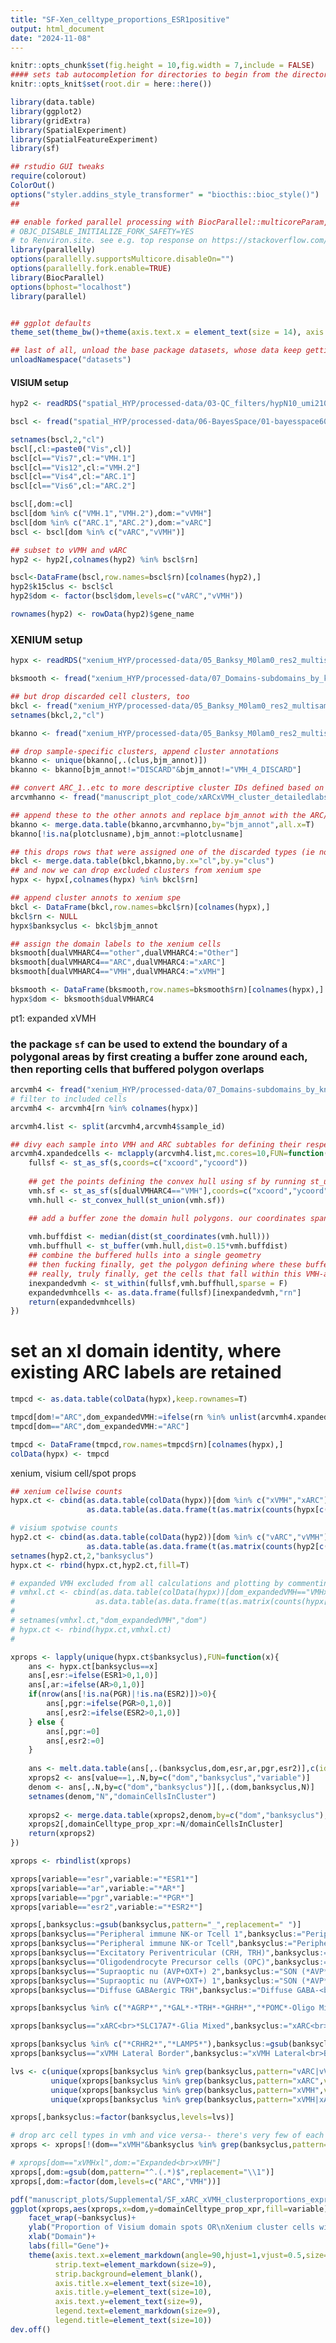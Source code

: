 ```yaml
---
title: "SF-Xen_celltype_proportions_ESR1positive"
output: html_document
date: "2024-11-08"
---
```


```r
knitr::opts_chunk$set(fig.height = 10,fig.width = 7,include = FALSE)
#### sets tab autocompletion for directories to begin from the directory containing the .Rproj session, instead of the script's directory if different
knitr::opts_knit$set(root.dir = here::here())

library(data.table)
library(ggplot2)
library(gridExtra)
library(SpatialExperiment)
library(SpatialFeatureExperiment)
library(sf)

## rstudio GUI tweaks
require(colorout)
ColorOut()
options("styler.addins_style_transformer" = "biocthis::bioc_style()")
##

## enable forked parallel processing with BiocParallel::multicoreParam, future::, etc. seemed to need this a couple times, but otherwise havent so its here as a preventative measure. part of this is adding the line 
# OBJC_DISABLE_INITIALIZE_FORK_SAFETY=YES
# to Renviron.site. see e.g. top response on https://stackoverflow.com/questions/73638290/python-on-mac-is-it-safe-to-set-objc-disable-initialize-fork-safety-yes-globall 
library(parallelly)
options(parallelly.supportsMulticore.disableOn="")
options(parallelly.fork.enable=TRUE)
library(BiocParallel)
options(bphost="localhost")
library(parallel)


## ggplot defaults
theme_set(theme_bw()+theme(axis.text.x = element_text(size = 14), axis.title.x = element_text(size = 16), axis.text.y = element_text(size = 14), axis.title.y = element_text(size =16), plot.title = element_text(size = 20,hjust=0.5), strip.text = element_text(size=18), legend.text = element_text(size=10), legend.title = element_text(size=11,hjust=0.5)))

## last of all, unload the base package datasets, whose data keep getting in the way of autocompletions (e.g., Theoph is priortized over TRUE)
unloadNamespace("datasets")
```



#### VISIUM setup ####
```r
hyp2 <- readRDS("spatial_HYP/processed-data/03-QC_filters/hypN10_umi210_gene126_chrm50_spotsweeped_lognorm_rotsNmirrors_072224.RDS")

bscl <- fread("spatial_HYP/processed-data/06-BayesSpace/01-bayesspace60kiter_k15-20-31_out/BSpace_k15_HARMONYlmbna_nnsvg10.txt") # main visium clustering (bs=bayesspace)

setnames(bscl,2,"cl")
bscl[,cl:=paste0("Vis",cl)]
bscl[cl=="Vis7",cl:="VMH.1"]
bscl[cl=="Vis12",cl:="VMH.2"]
bscl[cl=="Vis4",cl:="ARC.1"]
bscl[cl=="Vis6",cl:="ARC.2"]

bscl[,dom:=cl]
bscl[dom %in% c("VMH.1","VMH.2"),dom:="vVMH"]
bscl[dom %in% c("ARC.1","ARC.2"),dom:="vARC"]
bscl <- bscl[dom %in% c("vARC","vVMH")]

## subset to vVMH and vARC
hyp2 <- hyp2[,colnames(hyp2) %in% bscl$rn]

bscl<-DataFrame(bscl,row.names=bscl$rn)[colnames(hyp2),]
hyp2$k15clus <- bscl$cl
hyp2$dom <- factor(bscl$dom,levels=c("vARC","vVMH"))

rownames(hyp2) <- rowData(hyp2)$gene_name
```

### XENIUM setup ###
```r
hypx <- readRDS("xenium_HYP/processed-data/05_Banksy_M0lam0_res2_multisamp/01-sfe-in_staggered-coords_genetarg-only_NONlog-norm.RDS")

bksmooth <- fread("xenium_HYP/processed-data/07_Domains-subdomains_by_knnSmoothing_Banksytypes/03b-ARCVMHdomains_2stepsmooth_VMH-k10-0.2-VMH-k200-0.2_ARC-k50-0.1_ARC-k500-0.5.txt") ## xenium domain assignments after smoothing, by xenium cell

## but drop discarded cell clusters, too
bkcl <- fread("xenium_HYP/processed-data/05_Banksy_M0lam0_res2_multisamp/01-BanksyClusts_M0lam0_leiden_multisamp.txt")
setnames(bkcl,2,"cl")

bkanno <- fread("xenium_HYP/processed-data/05_Banksy_M0lam0_res2_multisamp/02-M0l0kg6_topClusMarkers_celltypes_annotated.txt")

## drop sample-specific clusters, append cluster annotations 
bkanno <- unique(bkanno[,.(clus,bjm_annot)])
bkanno <- bkanno[bjm_annot!="DISCARD"&bjm_annot!="VMH_4_DISCARD"]

## convert ARC_1..etc to more descriptive cluster IDs defined based on ARC/VMH specific cluster marker analyses
arcvmhanno <- fread("manuscript_plot_code/xARCxVMH_cluster_detailedlabs_andplotformatnames.txt")

## append these to the other annots and replace bjm_annot with the ARC/VMH cell type labels where applicable
bkanno <- merge.data.table(bkanno,arcvmhanno,by="bjm_annot",all.x=T)
bkanno[!is.na(plotclusname),bjm_annot:=plotclusname]

## this drops rows that were assigned one of the discarded types (ie no longer in the cell type annotations)
bkcl <- merge.data.table(bkcl,bkanno,by.x="cl",by.y="clus")
## and now we can drop excluded clusters from xenium spe
hypx <- hypx[,colnames(hypx) %in% bkcl$rn]

## append cluster annots to xenium spe
bkcl <- DataFrame(bkcl,row.names=bkcl$rn)[colnames(hypx),]
bkcl$rn <- NULL
hypx$banksyclus <- bkcl$bjm_annot

## assign the domain labels to the xenium cells
bksmooth[dualVMHARC4=="other",dualVMHARC4:="Other"]
bksmooth[dualVMHARC4=="ARC",dualVMHARC4:="xARC"]
bksmooth[dualVMHARC4=="VMH",dualVMHARC4:="xVMH"]

bksmooth <- DataFrame(bksmooth,row.names=bksmooth$rn)[colnames(hypx),]
hypx$dom <- bksmooth$dualVMHARC4
```

pt1: expanded xVMH

### the package `sf` can be used to extend the boundary of a polygonal areas by first creating a buffer zone around each, then reporting cells that buffered polygon overlaps 
```r
arcvmh4 <- fread("xenium_HYP/processed-data/07_Domains-subdomains_by_knnSmoothing_Banksytypes/03b-ARCVMHdomains_2stepsmooth_VMH-k10-0.2-VMH-k200-0.2_ARC-k50-0.1_ARC-k500-0.5.txt")
# filter to included cells
arcvmh4 <- arcvmh4[rn %in% colnames(hypx)]

arcvmh4.list <- split(arcvmh4,arcvmh4$sample_id)

## divy each sample into VMH and ARC subtables for defining their respective polygons; extract convex hulls, convert to sf objects and create additional buffer zones, then find their overlaps (which define the approx ARC-VMH boundary region) and extract the VMH/ARC domain cells in that boundary region for downstream enrichment testing 
arcvmh4.xpandedcells <- mclapply(arcvmh4.list,mc.cores=10,FUN=function(s){
    fullsf <- st_as_sf(s,coords=c("xcoord","ycoord"))
    
    ## get the points defining the convex hull using sf by running st_union to make a single geometry of all component points, then st_convex_hull to get the hull
    vmh.sf <- st_as_sf(s[dualVMHARC4=="VMH"],coords=c("xcoord","ycoord"))
    vmh.hull <- st_convex_hull(st_union(vmh.sf))

    ## add a buffer zone the domain hull polygons. our coordinates span about 10000 unitless values in the x and y planes for each tissue section, so a buffer adding about 4% to the hull should be good. we can approximate this by calculating the median of the pairwise distances between points defining the domain hull
    
    vmh.buffdist <- median(dist(st_coordinates(vmh.hull)))
    vmh.buffhull <- st_buffer(vmh.hull,dist=0.15*vmh.buffdist)
    ## combine the buffered hulls into a single geometry
    ## then fucking finally, get the polygon defining where these buffered hulls that overlap, which should thus encompass the vicinity of where a "true" VMH and ARC boundary lies. extract the portions of the overlapping buffers that were assigned ARC or VMH domains by the original smoothing. these are what we want to run DE on next. 
    ## really, truly finally, get the cells that fall within this VMH-arc boundary polygon in each respective domain.
    inexpandedvmh <- st_within(fullsf,vmh.buffhull,sparse = F)
    expandedvmhcells <- as.data.frame(fullsf)[inexpandedvmh,"rn"]
    return(expandedvmhcells)
})
```

# set an xl domain identity, where existing ARC labels are retained
```r
tmpcd <- as.data.table(colData(hypx),keep.rownames=T)

tmpcd[dom!="ARC",dom_expandedVMH:=ifelse(rn %in% unlist(arcvmh4.xpandedcells),"VMHxl","Other")]
tmpcd[dom=="ARC",dom_expandedVMH:="ARC"]

tmpcd <- DataFrame(tmpcd,row.names=tmpcd$rn)[colnames(hypx),]
colData(hypx) <- tmpcd
```


xenium, visium cell/spot props
```r
## xenium cellwise counts
hypx.ct <- cbind(as.data.table(colData(hypx))[dom %in% c("xVMH","xARC"),.(banksyclus,dom)],
                 as.data.table(as.data.frame(t(as.matrix(counts(hypx[c("ESR1","AR"),hypx$dom %in% c("xVMH","xARC")]))))))

# visium spotwise counts
hyp2.ct <- cbind(as.data.table(colData(hyp2))[dom %in% c("vARC","vVMH"),.(dom,dom)],
                 as.data.table(as.data.frame(t(as.matrix(counts(hyp2[c("ESR1","AR","ESR2","PGR"),hyp2$dom %in% c("vARC","vVMH")]))))))
setnames(hyp2.ct,2,"banksyclus")
hypx.ct <- rbind(hypx.ct,hyp2.ct,fill=T)

# expanded VMH excluded from all calculations and plotting by commenting out these lines:
# vmhxl.ct <- cbind(as.data.table(colData(hypx))[dom_expandedVMH=="VMHxl",.(banksyclus,dom_expandedVMH)],
#                  as.data.table(as.data.frame(t(as.matrix(counts(hypx[c("ESR1","AR"),hypx$dom_expandedVMH=="VMHxl"]))))))
# 
# setnames(vmhxl.ct,"dom_expandedVMH","dom")
# hypx.ct <- rbind(hypx.ct,vmhxl.ct)
# 

xprops <- lapply(unique(hypx.ct$banksyclus),FUN=function(x){
    ans <- hypx.ct[banksyclus==x]
    ans[,esr:=ifelse(ESR1>0,1,0)]
    ans[,ar:=ifelse(AR>0,1,0)]
    if(nrow(ans[!is.na(PGR)|!is.na(ESR2)])>0){
        ans[,pgr:=ifelse(PGR>0,1,0)]
        ans[,esr2:=ifelse(ESR2>0,1,0)]
    } else {
        ans[,pgr:=0]
        ans[,esr2:=0]
    }
    
    ans <- melt.data.table(ans[,.(banksyclus,dom,esr,ar,pgr,esr2)],c(id.vars="banksyclus","dom"))
    xprops2 <- ans[value==1,.N,by=c("dom","banksyclus","variable")]
    denom <- ans[,.N,by=c("dom","banksyclus")][,.(dom,banksyclus,N)]
    setnames(denom,"N","domainCellsInCluster")
    
    xprops2 <- merge.data.table(xprops2,denom,by=c("dom","banksyclus"),all.x=T)
    xprops2[,domainCelltype_prop_xpr:=N/domainCellsInCluster]
    return(xprops2)
})

xprops <- rbindlist(xprops)

xprops[variable=="esr",variable:="*ESR1*"]
xprops[variable=="ar",variable:="*AR*"]
xprops[variable=="pgr",variable:="*PGR*"]
xprops[variable=="esr2",variable:="*ESR2*"]

xprops[,banksyclus:=gsub(banksyclus,pattern="_",replacement=" ")]
xprops[banksyclus=="Peripheral immune NK-or Tcell 1",banksyclus:="Peripheral immune<br>NK or T-cell 1"]
xprops[banksyclus=="Peripheral immune NK-or Tcell",banksyclus:="Peripheral immune<br>NK or T-cell 2"]
xprops[banksyclus=="Excitatory Periventricular (CRH, TRH)",banksyclus:="Excitatory PeriVN<br>(*CRH*, *TRH*)"]
xprops[banksyclus=="Oligodendrocyte Precursor cells (OPC)",banksyclus:="OPC"]
xprops[banksyclus=="Supraoptic nu (AVP+OXT+) 2",banksyclus:="SON (*AVP*, *OXT*) 2"]
xprops[banksyclus=="Supraoptic nu (AVP+OXT+) 1",banksyclus:="SON (*AVP*, *OXT*) 1"]
xprops[banksyclus=="Diffuse GABAergic TRH",banksyclus:="Diffuse GABA-<br>ergic *TRH*"]

xprops[banksyclus %in% c("*AGRP*","*GAL*-*TRH*-*GHRH*","*POMC*-Oligo Mixed","*SLC17A7*-Glia Mixed","*TAC3*-*ESR1*"),banksyclus:=gsub(banksyclus,pattern="^(.*)$",replacement=paste0("xARC<br>","\\1"))]

xprops[banksyclus=="xARC<br>*SLC17A7*-Glia Mixed",banksyclus:="xARC<br>*SLC17A7*-Glia<br>Mixed"]

xprops[banksyclus %in% c("*CRHR2*","*LAMP5*"),banksyclus:=gsub(banksyclus,pattern="^(.*)$",replacement=paste0("xVMH<br>","\\1"))]
xprops[banksyclus=="xVMH Lateral Border",banksyclus:="xVMH Lateral<br>Border"]

lvs <- c(unique(xprops[banksyclus %in% grep(banksyclus,pattern="vARC|vVMH",value=T),banksyclus]),
         unique(xprops[banksyclus %in% grep(banksyclus,pattern="xARC",value=T),banksyclus]),
         unique(xprops[banksyclus %in% grep(banksyclus,pattern="xVMH",value=T),banksyclus]),
         unique(xprops[banksyclus %in% grep(banksyclus,pattern="xVMH|xARC|vARC|vVMH",value=T,invert=T),banksyclus]))

xprops[,banksyclus:=factor(banksyclus,levels=lvs)]

# drop arc cell types in vmh and vice versa-- there's very few of each and its confusing
xprops <- xprops[!(dom=="xVMH"&banksyclus %in% grep(banksyclus,pattern="xARC",value=T))&!(dom=="xARC"&banksyclus %in% grep(banksyclus,pattern="xVMH",value=T))&!(dom=="xVMHxl"&banksyclus %in% grep(banksyclus,pattern="xARC",value=T)),]

# xprops[dom=="xVMHxl",dom:="Expanded<br>xVMH"]
xprops[,dom:=gsub(dom,pattern="^.(.*)$",replacement="\\1")]
xprops[,dom:=factor(dom,levels=c("ARC","VMH"))]

pdf("manuscript_plots/Supplemental/SF_xARC_xVMH_clusterproportions_expressing_esr1.pdf",height=11,width=8.5)
ggplot(xprops,aes(xprops,x=dom,y=domainCelltype_prop_xpr,fill=variable))+geom_col(position="dodge")+
    facet_wrap(~banksyclus)+
    ylab("Proportion of Visium domain spots OR\nXenium cluster cells within Xenium domain\nexpressing gene")+
    xlab("Domain")+
    labs(fill="Gene")+
    theme(axis.text.x=element_markdown(angle=90,hjust=1,vjust=0.5,size=9),
          strip.text=element_markdown(size=9),
          strip.background=element_blank(),
          axis.title.x=element_text(size=10),
          axis.title.y=element_text(size=10),
          axis.text.y=element_text(size=9),
          legend.text=element_markdown(size=9),
          legend.title=element_text(size=10))
dev.off()
```

